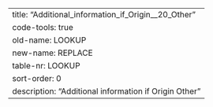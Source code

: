 ---
title: "Additional_information_if_Origin__20_Other"
code-tools: true
old-name: LOOKUP
new-name: REPLACE
table-nr: LOOKUP
sort-order: 0
description: "Additional information if Origin Other"
---